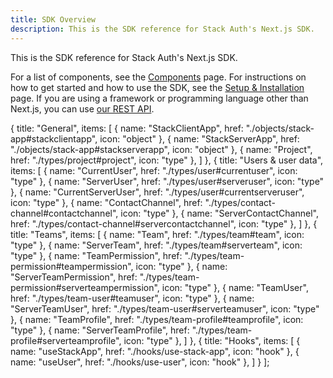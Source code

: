 ```yaml
---
title: SDK Overview
description: This is the SDK reference for Stack Auth's Next.js SDK.
---
```



This is the SDK reference for Stack Auth's Next.js SDK.

For a list of components, see the [Components](../components/overview) page. For instructions on how to get started and how to use the SDK, see the [Setup & Installation](../getting-started/setup.mdx) page. If you are using a framework or programming language other than Next.js, you can use [our REST API](/api/overview).

  {
    title: "General",
    items: [
      { name: "StackClientApp", href: "./objects/stack-app#stackclientapp", icon: "object" },
      { name: "StackServerApp", href: "./objects/stack-app#stackserverapp", icon: "object" },
      { name: "Project", href: "./types/project#project", icon: "type" },
    ]
  },
  {
    title: "Users & user data",
    items: [
      { name: "CurrentUser", href: "./types/user#currentuser", icon: "type" },
      { name: "ServerUser", href: "./types/user#serveruser", icon: "type" },
      { name: "CurrentServerUser", href: "./types/user#currentserveruser", icon: "type" },
      { name: "ContactChannel", href: "./types/contact-channel#contactchannel", icon: "type" },
      { name: "ServerContactChannel", href: "./types/contact-channel#servercontactchannel", icon: "type" },
    ]
  },
  {
    title: "Teams",
    items: [
      { name: "Team", href: "./types/team#team", icon: "type" },
      { name: "ServerTeam", href: "./types/team#serverteam", icon: "type" },
      { name: "TeamPermission", href: "./types/team-permission#teampermission", icon: "type" },
      { name: "ServerTeamPermission", href: "./types/team-permission#serverteampermission", icon: "type" },
      { name: "TeamUser", href: "./types/team-user#teamuser", icon: "type" },
      { name: "ServerTeamUser", href: "./types/team-user#serverteamuser", icon: "type" },
      { name: "TeamProfile", href: "./types/team-profile#teamprofile", icon: "type" },
      { name: "ServerTeamProfile", href: "./types/team-profile#serverteamprofile", icon: "type" },
    ]
  },
  {
    title: "Hooks", 
    items: [
      { name: "useStackApp", href: "./hooks/use-stack-app", icon: "hook" },
      { name: "useUser", href: "./hooks/use-user", icon: "hook" },
    ]
  }
];

<SDKOverview sections={sdkSections} /> 
